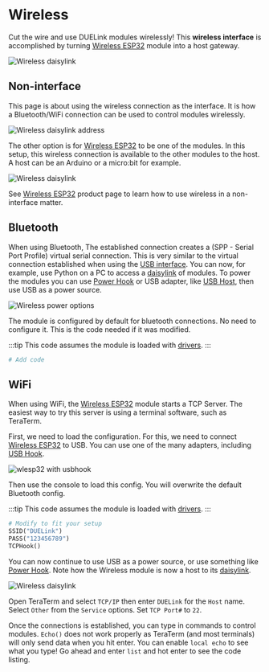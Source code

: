 # Wireless


Cut the wire and use DUELink modules wirelessly! This **wireless interface** is accomplished by turning [Wireless ESP32](../products/wlesp32-a) module into a host gateway. 

![Wireless daisylink](pathname:///img/catalog/wlesp32-a-1.png)


## Non-interface

This page is about using the wireless connection as the interface. It is how a Bluetooth/WiFi connection can be used to control modules wirelessly.



![Wireless daisylink address](pathname:///img/wireless-daisylink-addr-host.png)

The other option is for [Wireless ESP32](../products/wlesp32-a) to be one of the modules. In this setup, this wireless connection is available to the other modules to the host. A host can be an Arduino or a micro:bit for example.

![Wireless daisylink](pathname:///img/wireless-daisylink-addr-nohost.png)


See [Wireless ESP32](../products/wlesp32-a) product page to learn how to use wireless in a non-interface matter.

## Bluetooth

When using Bluetooth, The established connection creates a (SPP - Serial Port Profile) virtual serial connection. This is very similar to the virtual connection established when using the [USB interface](./usb). You can now, for example, use Python on a PC to access a [daisylink](../engine/daisylink) of modules. To power the modules you can use [Power Hook](../products/adpwrhook-a) or USB adapter, like [USB Host](../products/adusbhook-a), then use USB as a power source.

![Wireless power options](pathname:///img/wlesp32-power-options.png)

The module is configured by default for bluetooth connections. No need to configure it. This is the code needed if it was modified.

:::tip
This code assumes the module is loaded with [drivers](../engine/drivers).
:::


```py
# Add code
```

## WiFi

When using WiFi, the [Wireless ESP32](../products/wlesp32-a) module starts a TCP Server. The easiest way to try this server is using a terminal software, such as TeraTerm.

First, we need to load the configuration. For this, we need to connect [Wireless ESP32](../products/wlesp32-a) to USB. You can use one of the many adapters, including [USB Hook](../products/adusbhook-a).

![wlesp32 with usbhook](pathname:///img/wlesp32-usbhook.png)


Then use the console to load this config. You will overwrite the default Bluetooth config.

:::tip
This code assumes the module is loaded with [drivers](../engine/drivers).
:::

```py
# Modify to fit your setup
SSID("DUELink")
PASS("123456789")
TCPHook()
```

You can now continue to use USB as a power source, or use something like [Power Hook](../products/adpwrhook-a). Note how the Wireless module is now a host to its [daisylink](../engine/daisylink).

![Wireless daisylink](pathname:///img/wireless-daisylink.png)

Open TeraTerm and select `TCP/IP` then enter `DUELink` for the `Host` name. Select `Other` from the `Service` options. Set `TCP Port#` to `22`.

Once the connections is established, you can type in commands to control modules. `Echo()` does not work properly as TeraTerm (and most terminals) will only send data when you hit enter. You can enable `local echo` to see what you type! Go ahead and enter `list` and hot enter to see the code listing. 

